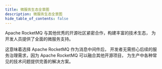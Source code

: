 ```yaml
---
title: 微服务生态全景图
description: 微服务生态全景图
hide_table_of_contents: false
---
```


<!--truncate-->

<!-- <iframe src='page.html' width='100%'></iframe>  -->
<div className="msemap-container">
    <p>
        Apache RocketMQ 与其他优秀的开源社区紧密合作，构建丰富的技术生态，
        为开发人员提供了全面的微服务支持。
    </p>
    <p>
        这意味着选择 Apache RocketMQ 作为消息中间件后，
        开发者无需担心后续的服务治理需求，因为 Apache RocketMQ 可以融合其他开源项目，
        为生产中各种常见的技术问题提供完善的解决方案。
    </p>
    <div id="mse-arc-container"></div>
</div>
